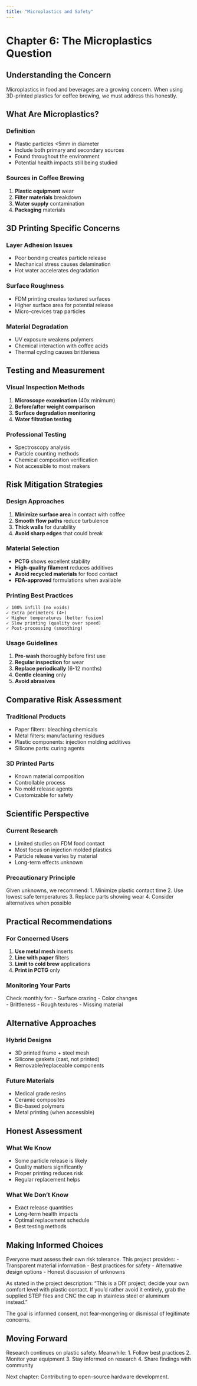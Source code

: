 ```yaml
---
title: "Microplastics and Safety"
---
```


# Chapter 6: The Microplastics Question

## Understanding the Concern

Microplastics in food and beverages are a growing concern. When using 3D-printed plastics for coffee brewing, we must address this honestly.

## What Are Microplastics?

### Definition
- Plastic particles <5mm in diameter
- Include both primary and secondary sources
- Found throughout the environment
- Potential health impacts still being studied

### Sources in Coffee Brewing
1. **Plastic equipment** wear
2. **Filter materials** breakdown  
3. **Water supply** contamination
4. **Packaging** materials

## 3D Printing Specific Concerns

### Layer Adhesion Issues
- Poor bonding creates particle release
- Mechanical stress causes delamination
- Hot water accelerates degradation

### Surface Roughness
- FDM printing creates textured surfaces
- Higher surface area for potential release
- Micro-crevices trap particles

### Material Degradation
- UV exposure weakens polymers
- Chemical interaction with coffee acids
- Thermal cycling causes brittleness

## Testing and Measurement

### Visual Inspection Methods
1. **Microscope examination** (40x minimum)
2. **Before/after weight comparison**
3. **Surface degradation monitoring**
4. **Water filtration testing**

### Professional Testing
- Spectroscopy analysis
- Particle counting methods
- Chemical composition verification
- Not accessible to most makers

## Risk Mitigation Strategies

### Design Approaches
1. **Minimize surface area** in contact with coffee
2. **Smooth flow paths** reduce turbulence
3. **Thick walls** for durability
4. **Avoid sharp edges** that could break

### Material Selection
- **PCTG** shows excellent stability
- **High-quality filament** reduces additives
- **Avoid recycled materials** for food contact
- **FDA-approved** formulations when available

### Printing Best Practices
```
✓ 100% infill (no voids)
✓ Extra perimeters (4+)
✓ Higher temperatures (better fusion)
✓ Slow printing (quality over speed)
✓ Post-processing (smoothing)
```

### Usage Guidelines
1. **Pre-wash** thoroughly before first use
2. **Regular inspection** for wear
3. **Replace periodically** (6-12 months)
4. **Gentle cleaning** only
5. **Avoid abrasives**

## Comparative Risk Assessment

### Traditional Products
- Paper filters: bleaching chemicals
- Metal filters: manufacturing residues
- Plastic components: injection molding additives
- Silicone parts: curing agents

### 3D Printed Parts
- Known material composition
- Controllable process
- No mold release agents
- Customizable for safety

## Scientific Perspective

### Current Research
- Limited studies on FDM food contact
- Most focus on injection molded plastics
- Particle release varies by material
- Long-term effects unknown

### Precautionary Principle
Given unknowns, we recommend:
1. Minimize plastic contact time
2. Use lowest safe temperatures
3. Replace parts showing wear
4. Consider alternatives when possible

## Practical Recommendations

### For Concerned Users
1. **Use metal mesh** inserts
2. **Line with paper** filters
3. **Limit to cold brew** applications
4. **Print in PCTG** only

### Monitoring Your Parts
Check monthly for:
- Surface crazing
- Color changes  
- Brittleness
- Rough textures
- Missing material

## Alternative Approaches

### Hybrid Designs
- 3D printed frame + steel mesh
- Silicone gaskets (cast, not printed)
- Removable/replaceable components

### Future Materials
- Medical grade resins
- Ceramic composites
- Bio-based polymers
- Metal printing (when accessible)

## Honest Assessment

### What We Know
- Some particle release is likely
- Quality matters significantly
- Proper printing reduces risk
- Regular replacement helps

### What We Don't Know
- Exact release quantities
- Long-term health impacts
- Optimal replacement schedule
- Best testing methods

## Making Informed Choices

Everyone must assess their own risk tolerance. This project provides:
- Transparent material information
- Best practices for safety
- Alternative design options
- Honest discussion of unknowns

As stated in the project description: "This is a DIY project; decide your own comfort level with plastic contact. If you'd rather avoid it entirely, grab the supplied STEP files and CNC the cap in stainless steel or aluminum instead."

The goal is informed consent, not fear-mongering or dismissal of legitimate concerns.

## Moving Forward

Research continues on plastic safety. Meanwhile:
1. Follow best practices
2. Monitor your equipment
3. Stay informed on research
4. Share findings with community

Next chapter: Contributing to open-source hardware development.
